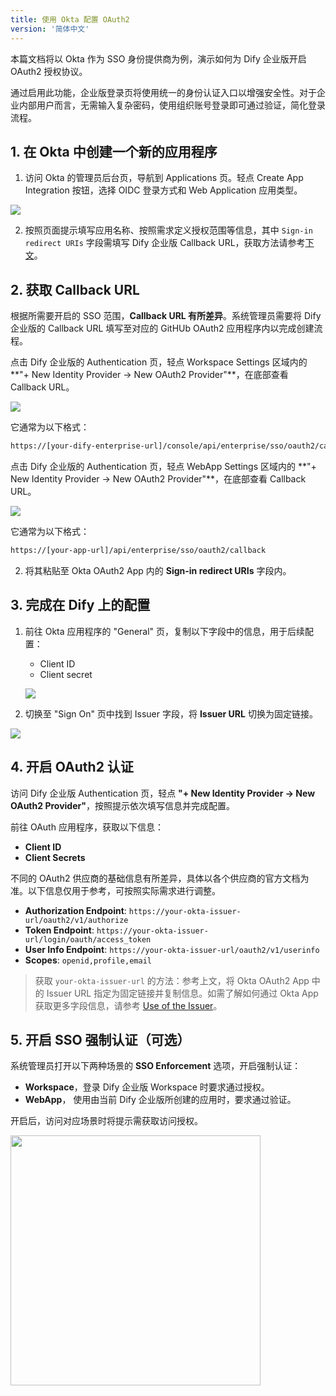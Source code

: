 ```yaml
---
title: 使用 Okta 配置 OAuth2
version: '简体中文'
---
```


本篇文档将以 Okta 作为 SSO 身份提供商为例，演示如何为 Dify 企业版开启 OAuth2 授权协议。

通过启用此功能，企业版登录页将使用统一的身份认证入口以增强安全性。对于企业内部用户而言，无需输入复杂密码，使用组织账号登录即可通过验证，简化登录流程。

## 1. 在 Okta 中创建一个新的应用程序

1. 访问 Okta 的管理员后台页，导航到 Applications 页。轻点 Create App Integration 按钮，选择 OIDC 登录方式和 Web Application 应用类型。

![](https://assets-docs.dify.ai/2025/02/21c12f61141314a3a942f3423086e5ef.png)

2. 按照页面提示填写应用名称、按照需求定义授权范围等信息，其中 `Sign-in redirect URIs` 字段需填写 Dify 企业版 Callback URL，获取方法请参考[下文](#2-callback-url)。

## 2. 获取 Callback URL

根据所需要开启的 SSO 范围，**Callback URL 有所差异**。系统管理员需要将 Dify 企业版的 Callback URL 填写至对应的 GitHUb OAuth2 应用程序内以完成创建流程。

<Tabs>
  <Tab title="Workspace">
   点击 Dify 企业版的 Authentication 页，轻点 Workspace Settings 区域内的 **"+ New Identity Provider → New OAuth2 Provider"**，在底部查看 Callback URL。

   ![](https://assets-docs.dify.ai/2025/02/cfb6498477ea20ce9db649a5c21f519d.png)

   它通常为以下格式：

   ```bash
   https://[your-dify-enterprise-url]/console/api/enterprise/sso/oauth2/callback
   ```
  </Tab>
  <Tab title="WebApp">
   点击 Dify 企业版的 Authentication 页，轻点 WebApp Settings 区域内的 **"+ New Identity Provider → New OAuth2 Provider"**，在底部查看 Callback URL。

   ![](https://assets-docs.dify.ai/2025/02/eef6c4a32147675b7645bb1b46d19aea.png)

   它通常为以下格式：

   ```bash
   https://[your-app-url]/api/enterprise/sso/oauth2/callback
   ```
  </Tab>
</Tabs>

2. 将其粘贴至 Okta OAuth2 App 内的 **Sign-in redirect URIs** 字段内。

## 3. 完成在 Dify 上的配置

1. 前往 Okta 应用程序的 "General" 页，复制以下字段中的信息，用于后续配置：
   * Client ID
   * Client secret

   ![](/zh-cn/images/okta-oidc-5.png)
   
2. 切换至 "Sign On" 页中找到 Issuer 字段，将 **Issuer URL** 切换为固定链接。

  ![](https://assets-docs.dify.ai/2025/02/0cf3c5b1c3b662e48d65827ae3b34ca4.png)


## 4. 开启 OAuth2 认证

访问 Dify 企业版 Authentication 页，轻点 **"+ New Identity Provider → New OAuth2 Provider"**，按照提示依次填写信息并完成配置。

前往 OAuth 应用程序，获取以下信息：

- **Client ID**
- **Client Secrets**

不同的 OAuth2 供应商的基础信息有所差异，具体以各个供应商的官方文档为准。以下信息仅用于参考，可按照实际需求进行调整。

- **Authorization Endpoint**: `https://your-okta-issuer-url/oauth2/v1/authorize`
- **Token Endpoint**: `https://your-okta-issuer-url/login/oauth/access_token`
- **User Info Endpoint**: `https://your-okta-issuer-url/oauth2/v1/userinfo`
- **Scopes**: `openid,profile,email`

> 获取 `your-okta-issuer-url` 的方法：参考上文，将 Okta OAuth2 App 中的 Issuer URL 指定为固定链接并复制信息。如需了解如何通过 Okta App 获取更多字段信息，请参考 [Use of the Issuer](https://support.okta.com/help/s/article/What-is-theIssuerlocated-under-the-OpenID-Connect-ID-Token-app-settings-used-for?language=en_US)。

## 5. 开启 SSO 强制认证（可选）

系统管理员打开以下两种场景的 **SSO Enforcement** 选项，开启强制认证：

- **Workspace**，登录 Dify 企业版 Workspace 时要求通过授权。
- **WebApp**， 使用由当前 Dify 企业版所创建的应用时，要求通过验证。

开启后，访问对应场景时将提示需获取访问授权。

<img src="https://assets-docs.dify.ai/2025/02/87bf868d0058723607311265a57888c5.png" width="400" />
